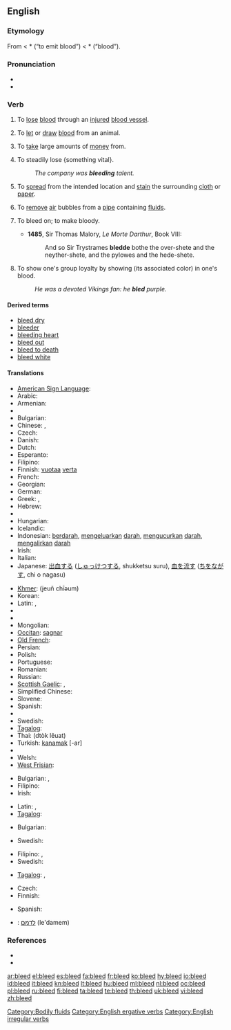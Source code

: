 ==English==

===Etymology===
From {{etyl|ang}} {{term|bledan|lang=ang}}
< *{{proto|Germanic|blothjan}} (“to emit blood”) < *{{proto|Germanic|blotham}} (“blood”).

===Pronunciation===
* {{IPA|/'bliːd/}}
* {{rhymes|iːd}}

===Verb===
{{en-verb|bleeds|bleeding|bled}}

# {{intransitive|of an animal}} To [[lose]] [[blood]] through an [[injured]] [[blood vessel]].
# {{transitive}} To [[let]] or [[draw]] [[blood]] from an animal.
# {{transitive}} To [[take]] large amounts of [[money]] from.
# {{transitive}} To steadily lose {something vital}.
#: ''The company was '''bleeding''' talent.''
# {{intransitive|of an ink or dye}} To [[spread]] from the intended location and [[stain]] the surrounding [[cloth]] or [[paper]].
# {{transitive}} To [[remove]] [[air]] bubbles from a [[pipe]] containing [[fluid]]s.
# {{obsolete|transitive}} To bleed on; to make bloody.
#* '''1485''', Sir Thomas Malory, ''Le Morte Darthur'', Book VIII:
#*: And so Sir Trystrames '''bledde''' bothe the over-shete and the neyther-shete, and the pylowes and the hede-shete.
# {{intransitive|copulative}} To show one's group loyalty by showing (its associated color) in one's blood.
#: ''He was a devoted Vikings fan: he '''bled''' purple.''

====Derived terms====
* [[bleed dry]]
* [[bleeder]]
* [[bleeding heart]]
* [[bleed out]]
* [[bleed to death]]
* [[bleed white]]

====Translations====
{{trans-top|lose blood}}
* [[American Sign Language]]: {{tø|ase|4@Nose-PalmBackFingerAcross Wiggle 4@NearNeck-PalmBackFingerAcross|xs=American Sign Language}}
* Arabic: {{t|ar|نزف|tr=nazafa}}
* Armenian: {{t-|hy|արյունահոսել|tr=aryunahosel}}
* {{trreq|Basque}}
* Bulgarian: {{t|bg|тече кръв}}
* Chinese: {{t-|cmn|流血|tr=liúxuè|sc=Hani}}, {{t|cmn|放血|tr=fàngxuè|sc=Hani}}
* Czech: {{t-|cs|krvácet}}
* Danish: {{t-|da|bløde}}
* Dutch: {{t+|nl|bloeden}}
* Esperanto: {{t-|eo|sangi|xs=Esperanto}}
* Filipino: {{tø|fil|pagdugo}}
* Finnish: [[vuotaa]] [[veri|verta]]
* French: {{t+|fr|saigner}}
* Georgian: {{t|ka|სისხლის დენა|tr=sisxlis dena|sc=Geor|xs=Georgian}}
* German: {{t+|de|bluten}}
* Greek: {{t|el|αιμορραγώ||tr=aimorragó}}, {{t+|el|ματώνω||tr=matóno}}
* Hebrew: {{t-|he|דימם|alt=דִּימֵּם|tr=dimem}}
* {{trreq|Hindi}}
* Hungarian: {{t+|hu|vérzik}}
* Icelandic: {{qualifier|impersonal}} {{t-|is|blæða}}
* Indonesian: [[darah|berdarah]], [[keluar|mengeluarkan]] [[darah]], [[kucur|mengucurkan]] [[darah]], [[alir|mengalirkan]] [[darah]]
* Irish: {{t|ga|cuir fuil|xs=Irish}}
* Italian: {{t-|it|sanguinare}}
* Japanese: [[出血]]する ([[しゅっけつ]]する, shukketsu suru), [[血]]を[[流す]] ([[ち]]を[[ながす]], chi o nagasu)
{{trans-mid}}
* [[Khmer]]: {{Khmr|[[ចេញឈាម]]}} (jeuñ chīəum)
* Korean: {{t|ko|피를 흘리다|sc=Hang}}
* Latin: {{t|la|sanguinem mitto|alt=sanguinem mittō}},  {{t-|la|sanguino|alt=sanguinō}}
* {{trreq|Latvian}}
* {{trreq|Lithuanian}}
* Mongolian: {{t|mn|хуудас дүүрэн зураг|tr=huudas düüren zurag|sc=Cyrl|xs=Mongolian}}
* [[Occitan]]: [[sagnar]]
* [[Old French]]: {{tø|fro|saingnier}}
* Persian: {{t|fa|حجامت کردن|xs=Persian}}
* Polish: {{t-|pl|krwawić}}
* Portuguese: {{t+|pt|sangrar}}
* Romanian: {{t+|ro|sângera}}
* Russian: {{t|ru|кровоточить|tr=krovotočít’}}
* [[Scottish Gaelic]]: {{t-|gd|leig fuil|xs=Scottish Gaelic}},  {{qualifier|nose}} {{t-|gd|leum|xs=Scottish Gaelic}}
* Simplified Chinese: {{tø|zh-cn|出血}}
* Slovene: {{t+|sl|krvaveti}}
* Spanish: {{t-|es|sangrar}}
* {{trreq|Swahili}}
* Swedish: {{t+|sv|blöda}}
* [[Tagalog]]: {{t|tl|pagdugo|xs=Tagalog}}
* Thai: {{Thai|[[ตกเลือด]]}} (dtòk lêuat)
* Turkish: [[kanamak]] [-ar]
* {{trreq|Vietnamese}}
* Welsh: {{t|cy|gwaedu|xs=Welsh}}
* [[West Frisian]]: {{t|fy|bliede}}
{{trans-bottom}}

{{trans-top|draw blood}}
* Bulgarian: {{t|bg|проливам кръв}},  {{t|bg|пускам кръв}}
* Filipino: {{tø|fil|duguan}}
* Irish: {{t|ga|fuiligh|xs=Irish}}
{{trans-mid}}
* Latin: {{t|la|depleo|alt=dēpleō}},  {{t|la|phlebotomo|alt=phlebotomō}}
* [[Tagalog]]: {{t|tl|duguan|xs=Tagalog}}
{{trans-bottom}}

{{trans-top|take money from}}
* Bulgarian: {{t|bg|обирам}}
{{trans-mid}}
{{trans-bottom}}

{{trans-top|steadily lose}}
* Swedish: {{t+|sv|blöda}}
{{trans-mid}}
{{trans-bottom}}

{{trans-top|spread and stain}}
* Filipino: {{tø|fil|pagkalat}},  {{tø|fil|pagtae}}
* Swedish: {{t+|sv|blöda}}
{{trans-mid}}
* [[Tagalog]]: {{t|tl|pagkalat|xs=Tagalog}},  {{t|tl|pagtae|xs=Tagalog}}
{{trans-bottom}}

{{trans-top|remove air bubbles}}
* Czech: {{t-|cs|odvzdušnit}}
* Finnish: {{t-|fi|ilmata}}
{{trans-mid}}
* Spanish: {{t-|es|purgar}}
{{trans-bottom}}

{{checktrans-top}}
* {{ttbc|Hebrew}}: [[לדמם]] (le'damem)
{{checktrans-bottom}}

===References===
* {{R:Century 1911}}
* {{R:Webster 1913}}

[[Category:Bodily fluids]]
[[Category:English ergative verbs]]
[[Category:English irregular verbs]]

[[ar:bleed]]
[[el:bleed]]
[[es:bleed]]
[[fa:bleed]]
[[fr:bleed]]
[[ko:bleed]]
[[hy:bleed]]
[[io:bleed]]
[[id:bleed]]
[[it:bleed]]
[[kn:bleed]]
[[lt:bleed]]
[[hu:bleed]]
[[ml:bleed]]
[[nl:bleed]]
[[oc:bleed]]
[[pl:bleed]]
[[ru:bleed]]
[[fi:bleed]]
[[ta:bleed]]
[[te:bleed]]
[[th:bleed]]
[[uk:bleed]]
[[vi:bleed]]
[[zh:bleed]]